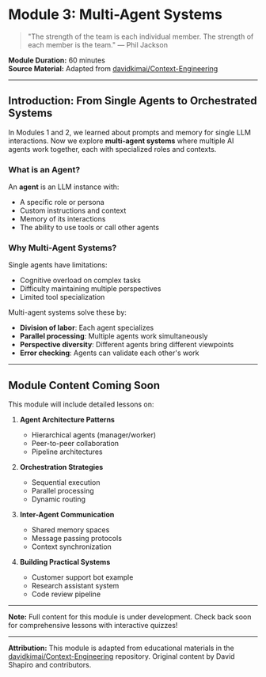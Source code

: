 
# Module 3: Multi-Agent Systems

<ProgressTracker moduleId="module-3" />

> "The strength of the team is each individual member. The strength of each member is the team." — Phil Jackson

**Module Duration:** 60 minutes  
**Source Material:** Adapted from [davidkimai/Context-Engineering](https://github.com/davidkimai/Context-Engineering)

---

## Introduction: From Single Agents to Orchestrated Systems

In Modules 1 and 2, we learned about prompts and memory for single LLM interactions. Now we explore **multi-agent systems** where multiple AI agents work together, each with specialized roles and contexts.

### What is an Agent?

An **agent** is an LLM instance with:
- A specific role or persona
- Custom instructions and context
- Memory of its interactions
- The ability to use tools or call other agents

### Why Multi-Agent Systems?

Single agents have limitations:
- Cognitive overload on complex tasks
- Difficulty maintaining multiple perspectives
- Limited tool specialization

Multi-agent systems solve these by:
- **Division of labor**: Each agent specializes
- **Parallel processing**: Multiple agents work simultaneously
- **Perspective diversity**: Different agents bring different viewpoints
- **Error checking**: Agents can validate each other's work

---

## Module Content Coming Soon

This module will include detailed lessons on:

1. **Agent Architecture Patterns**
   - Hierarchical agents (manager/worker)
   - Peer-to-peer collaboration
   - Pipeline architectures

2. **Orchestration Strategies**
   - Sequential execution
   - Parallel processing
   - Dynamic routing

3. **Inter-Agent Communication**
   - Shared memory spaces
   - Message passing protocols
   - Context synchronization

4. **Building Practical Systems**
   - Customer support bot example
   - Research assistant system
   - Code review pipeline

---

**Note:** Full content for this module is under development. Check back soon for comprehensive lessons with interactive quizzes!

---

**Attribution:** This module is adapted from educational materials in the [davidkimai/Context-Engineering](https://github.com/davidkimai/Context-Engineering) repository. Original content by David Shapiro and contributors.

